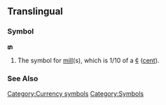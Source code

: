 ==Translingual==
===Symbol===
'''₥'''

#The symbol for [[mill]](s), which is 1/10 of a [[¢]] ([[cent]]).
===See Also===
{{Template:Currency_symbols}}
[[Category:Currency symbols]]
[[Category:Symbols]]
